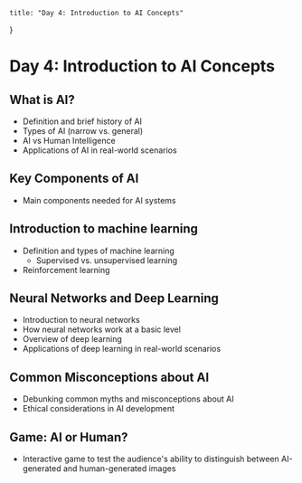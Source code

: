     title: "Day 4: Introduction to AI Concepts"
}

# Day 4: Introduction to AI Concepts

## What is AI?

- Definition and brief history of AI
- Types of AI (narrow vs. general)
- AI vs Human Intelligence
- Applications of AI in real-world scenarios

## Key Components of AI

- Main components needed for AI systems

## Introduction to machine learning

- Definition and types of machine learning
    - Supervised vs. unsupervised learning
- Reinforcement learning

## Neural Networks and Deep Learning

- Introduction to neural networks
- How neural networks work at a basic level
- Overview of deep learning
- Applications of deep learning in real-world scenarios

## Common Misconceptions about AI

- Debunking common myths and misconceptions about AI
- Ethical considerations in AI development

## Game: AI or Human?

- Interactive game to test the audience's ability to distinguish between AI-generated and human-generated images